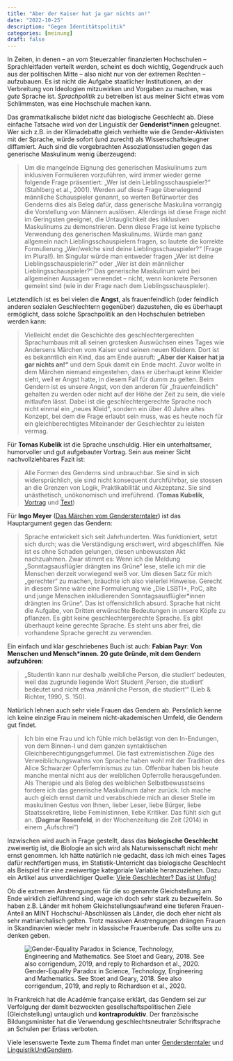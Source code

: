 ```yaml
---
title: "Aber der Kaiser hat ja gar nichts an!"
date: "2022-10-25"
description: "Gegen Identitätspolitik"
categories: [meinung]
draft: false
---
```





In Zeiten, in denen -- an vom Steuerzahler finanzierten Hochschulen -- Sprachleitfaden verteilt werden, scheint es doch wichtig, Gegendruck auch aus der politischen Mitte -- also nicht nur von der extremen Rechten -- aufzubauen. Es ist nicht die Aufgabe staatlicher Institutionen, an der Verbreitung von Ideologien mitzuwirken und Vorgaben zu machen, was *gute* Sprache ist. *Sprachpolitik* zu betreiben ist aus meiner Sicht etwas vom Schlimmsten, was eine Hochschule machen kann. 



Das grammatikalische bildet *nicht* das biologische Geschlecht ab. Diese einfache Tatsache wird von der Linguistik der **Genderist\*innen** geleugnet. Wer sich z.B. in der Klimadebatte gleich verhielte wie die Gender-Aktivisten mit der Sprache, würde sofort (und zurecht) als Wissenschaftsleugner diffamiert. Auch sind die vorgebrachten Assoziationsstudien gegen das generische Maskulinum wenig überzeugend:


> Um die mangelnde Eignung des generischen Maskulinums zum inklusiven Formulieren vorzuführen, wird immer wieder gerne folgende
> Frage präsentiert: „Wer ist dein Lieblingsschauspieler?“ (Stahlberg
> et al., 2001). Werden auf diese Frage überwiegend männliche Schauspieler genannt, so werten Befürworter des Genderns dies als Beleg dafür,
> dass generische Maskulina vorrangig die Vorstellung von Männern auslösen. Allerdings ist diese Frage nicht im Geringsten geeignet, die Untauglichkeit des inklusiven Maskulinums zu demonstrieren. Denn diese
> Frage ist keine typische Verwendung des generischen Maskulinums.
> Würde man ganz allgemein nach Lieblingsschauspielern fragen, so lautete die korrekte Formulierung „Wer/welche sind deine Lieblingsschauspieler?“ (Frage im Plural!). Im Singular würde man entweder fragen
> „Wer ist deine Lieblingsschauspielerin?“ oder „Wer ist dein männlicher
> Lieblingsschauspieler?“ Das generische Maskulinum wird bei allgemeinen
> Aussagen verwendet – nicht, wenn konkrete Personen gemeint sind (wie
> in der Frage nach dem Lieblingsschauspieler).

Letztendlich ist es bei vielen die **Angst**, als frauenfeindlich (oder feindlich anderen sozialen Geschlechtern  gegenüber) dazustehen, die es überhaupt ermöglicht, dass solche Sprachpolitik an den Hochschulen betrieben werden kann:


> Vielleicht endet die Geschichte des geschlechtergerechten Sprachumbaus mit all seinen grotesken Auswüchsen eines Tages wie Andersens
> Märchen vom Kaiser und seinen neuen Kleidern. Dort ist es bekanntlich
> ein Kind, das am Ende ausruft: **„Aber der Kaiser hat ja gar nichts an!“**
> und dem Spuk damit ein Ende macht. Zuvor wollte in dem Märchen
> niemand eingestehen, dass er überhaupt keine Kleider sieht, weil er Angst
> hatte, in diesem Fall für dumm zu gelten. Beim Gendern ist es unsere
> Angst, von den anderen für „frauenfeindlich“ gehalten zu werden oder
> nicht auf der Höhe der Zeit zu sein, die viele mitlaufen lässt. Dabei ist die geschlechtergerechte Sprache noch nicht einmal ein „neues Kleid“, sondern ein über 40 Jahre altes Konzept, bei dem die Frage erlaubt sein
> muss, was es heute noch für ein gleichberechtigtes Miteinander der Geschlechter zu leisten vermag.


Für **Tomas Kubelik** ist die Sprache unschuldig. Hier ein unterhaltsamer, humorvoller und gut aufgebauter Vortrag. Sein aus meiner Sicht nachvollziehbares Fazit ist:

> Alle Formen des Genderns sind unbrauchbar.
> Sie sind in sich widersprüchlich, sie sind nicht konsequent durchführbar, sie stossen an die Grenzen von Logik, Praktikabilität und Akzeptanz. Sie sind unästhetisch, unökonomisch und irreführend. (**Tomas Kubelik**, [Vortrag](https://youtu.be/Ri-kVYDTEAk) und [Text](https://www.fazitmagazin.at/2014/04/das-missverstaendnis-vom-grammatikalischen-geschlecht/))



Für **Ingo Meyer** ([Das Märchen vom Gendersterntaler](https://www.berliner-zeitung.de/wochenende/gendern-ist-eine-sprachliche-katastrophe-li.158476))
ist das Hauptargument gegen das Gendern:

> Sprache entwickelt sich seit Jahrhunderten. Was funktioniert, setzt sich durch;
> was die Verständigung erschwert, wird abgeschliffen. Nie ist es ohne Schaden gelungen, diesen
> unbewussten Akt nachzuahmen. Zwar stimmt es: Wenn ich die Meldung „Sonntagsausflügler
> drängten ins Grüne“ lese, stelle ich mir die Menschen derzeit vorwiegend weiß vor. Um diesen
> Satz für mich „gerechter“ zu machen, bräuchte ich also vielerlei Hinweise. Gerecht in diesem
> Sinne wäre eine Formulierung wie „Die LSBTI+, PoC, alte und junge Menschen inkludierenden
> Sonntagsausflügler*innen drängten ins Grüne“. Das ist offensichtlich absurd. Sprache hat nicht
> die Aufgabe, von Dritten erwünschte Bedeutungen in unsere Köpfe zu pflanzen. Es gibt keine
> geschlechtergerechte Sprache. Es gibt überhaupt keine gerechte Sprache. Es steht uns aber frei,
> die vorhandene Sprache gerecht zu verwenden.


Ein einfach und klar geschriebenes Buch ist auch: **Fabian Payr**: __Von Menschen und Mensch\*innen. 20 gute Gründe, mit dem Gendern aufzuhören__:

> „Studentin kann nur deshalb ‚weibliche Person, die studiert‘ bedeuten, weil
> das zugrunde liegende Wort Student ‚Person, die studiert‘ bedeutet und
> nicht etwa ‚männliche Person, die studiert‘“ (Lieb & Richter, 1990, S. 150).



Natürlich lehnen auch sehr viele Frauen das Gendern ab. Persönlich kenne ich keine einzige Frau in meinem nicht-akademischen Umfeld, die Gendern gut findet. 

> Ich bin eine Frau und ich fühle mich belästigt von den In-Endungen, von dem Binnen-I und dem ganzen syntaktischen Gleichberechtigungsgefummel. Die fast extremistischen Züge des Verweiblichungswahns von Sprache haben wohl mit der Tradition des Alice Schwarzer Opferfeminismus zu tun. Offenbar haben bis heute manche mental nicht aus der weiblichen Opferrolle herausgefunden. Als Therapie und als Beleg des weiblichen Selbstbewusstseins fordere ich das generische Maskulinum daher zurück.  Ich mache auch gleich ernst damit und verabschiede mich an dieser Stelle im maskulinen Gestus von Ihnen, lieber Leser, liebe Bürger, liebe Staatssekretäre, liebe Feministinnen, liebe Kritiker. Das fühlt sich gut an. (**Dagmar Rosenfeld**, in der Wochenzeitung die Zeit (2014) in einem „Aufschrei“)


Inzwischen wird auch in Frage gestellt, dass das **biologische Geschlecht** zweiwertig ist, die Biologie an sich wird als Naturwissenschaft nicht mehr ernst genommen. Ich hätte natürlich nie gedacht, dass ich mich eines Tages dafür rechtfertigen muss, im Statistik-Unterricht das biologische Geschlecht als Beispiel für eine zweiwertige kategoriale Variable heranzuziehen. Dazu ein Artikel aus unverdächtiger Quelle:
[Viele Geschlechter? Das ist Unfug!](https://www.emma.de/artikel/viele-geschlechter-das-ist-unfug-339689)


[^1]: Personen, die studieren


Ob die extremen Anstrengungen für die so genannte Gleichstellung am Ende wirklich zielführend sind, wage ich doch sehr stark zu bezweifeln. So haben z.B. Länder mit hohem Gleichstellungsaufwand eine tieferen Frauen-Anteil an MINT Hochschul-Abschlüssen als Länder, die doch eher nicht als sehr matriarchalisch gelten. Trotz massiven Anstrengungen drängen Frauen in Skandinavien wieder mehr in klassische Frauenberufe. Das sollte uns zu denken geben. 




![Gender-Equality Paradox in Science, Technology,
      Engineering and Mathematics. See Stoet and Geary, 2018. See also
      corrigendum, 2019, and reply to
      Richardson et al., 2020.](gendergap1.jpg)

In Frankreich hat die Académie française erklärt, das Gendern sei zur Verfolgung der damit bezweckten gesellschaftspolitischen Ziele (Gleichstellung) untauglich und **kontraproduktiv**. Der französische Bildungsminister hat die Verwendung geschlechtsneutraler Schriftsprache an Schulen per Erlass verboten.



Viele lesenswerte Texte zum Thema findet man unter [Gendersterntaler](https://www.gendersterntaler.de/) und [LinguistikUndGendern](https://www.linguistik-vs-gendern.de/). 


